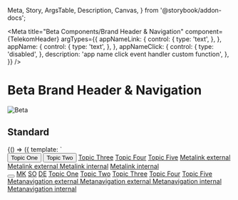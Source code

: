   Meta,
  Story,
  ArgsTable,
  Description,
  Canvas,
} from '@storybook/addon-docs';

<Meta
  title="Beta Components/Brand Header & Navigation"
  component={TelekomHeader}
  argTypes={{
    appNameLink: {
      control: {
        type: 'text',
      },
    },
    appName: {
      control: {
        type: 'text',
      },
    },
    appNameClick: {
      control: {
        type: 'disabled',
      },
      description: 'app name click event handler custom function',
    },
  }}
/>

<div
  style={{
    display: 'inline-flex',
    alignItems: 'center',
    justifyContent: 'space-between',
    width: '100%',
  }}
>
  <h1>Beta Brand Header & Navigation</h1>
  <img src="assets/beta.png" alt="Beta" />
</div>

## Standard

<Canvas withSource="none">
  <Story name="Standard" args={{}} inline={false}>
    {() => ({
      template: `
        <div class="brand-header-spacing" style="min-height: 120vh; background: var(--telekom-color-background-surface-subtle);">
          <scale-telekom-header
        >
          <!-- MAIN NAV -->
          <scale-telekom-nav-list variant="main-nav" slot="main-nav">
            <scale-telekom-nav-item active>
              <button><span>Topic One</span></button>
            </scale-telekom-nav-item>
            <scale-telekom-nav-item>
              <button>Topic Two</button>
            </scale-telekom-nav-item>
            <scale-telekom-nav-item>
              <a href="#">Topic Three</a>
            </scale-telekom-nav-item>
            <scale-telekom-nav-item>
              <a href="#">Topic Four</a>
            </scale-telekom-nav-item>
            <scale-telekom-nav-item>
              <a href="#">Topic Five</a>
            </scale-telekom-nav-item>
          </scale-telekom-nav-list>
          <scale-telekom-nav-list
            variant="meta-nav-external"
            slot="meta-nav-external"
            alignment="left"
          >
            <scale-telekom-nav-item>
              <a href="#">
                Metalink external
                <scale-icon-navigation-external-link
                  size="11"
                ></scale-icon-navigation-external-link>
              </a>
            </scale-telekom-nav-item>
            <scale-telekom-nav-item>
              <a href="#">
                Metalink external
                <scale-icon-navigation-external-link
                  size="11"
                ></scale-icon-navigation-external-link>
              </a>
            </scale-telekom-nav-item>
          </scale-telekom-nav-list>
          <scale-telekom-nav-list
            variant="meta-nav"
            slot="meta-nav"
            alignment="left"
          >
            <scale-telekom-nav-item>
              <a href="#">Metalink internal</a>
            </scale-telekom-nav-item>
            <scale-telekom-nav-item>
              <a href="#">Metalink internal</a>
            </scale-telekom-nav-item>
          </scale-telekom-nav-list>
          <section slot="language-switch"></section>
          <scale-telekom-nav-list
            variant="functions"
            slot="functions"
            alignment="right"
          >
            <scale-telekom-nav-item>
              <a href="#">
                <scale-icon-action-search> </scale-icon-action-search>
              </a>
            </scale-telekom-nav-item>
            <scale-telekom-nav-item>
              <a href="#">
                <scale-icon-content-credit-card> </scale-icon-content-credit-card>
              </a>
            </scale-telekom-nav-item>
            <scale-telekom-nav-item>
              <a href="#">
                <scale-icon-action-shopping-cart> </scale-icon-action-shopping-cart>
              </a>
            </scale-telekom-nav-item>
            <scale-telekom-nav-item>
              <a href="#">
                <scale-badge count="1" label="messages" label-visually-hidden>
                  <scale-icon-user-file-user> </scale-icon-user-file-user>
                </scale-badge>
              </a>
            </scale-telekom-nav-item>
            <button class="mobile-menu-trigger">
              <scale-badge>
                <scale-icon-action-menu></scale-icon-action-menu>
              </scale-badge>
            </button>
            <scale-telekom-nav-flyout
              class="mobile-menu-flyout"
              style="
                --translate-y: 100%;
                --duration: var(--telekom-motion-duration-animation);
                --top: 0;
                --height: 100vh;
                --spacing-x: 0;
                --background: var(--telekom-color-background-canvas);
              "
            >
              <scale-telekom-mobile-menu
              >
                <scale-telekom-nav-list
                  variant="meta-nav-external"
                  slot="top-left"
                  alignment="left"
                  variant="lang-switcher"
                >
                  <scale-telekom-nav-item active>
                    <a href="#">MK</a>
                  </scale-telekom-nav-item>
                  <scale-telekom-nav-item>
                    <a href="#">SO</a>
                  </scale-telekom-nav-item>
                  <scale-telekom-nav-item>
                    <a href="#">DE</a>
                  </scale-telekom-nav-item>
                </scale-telekom-nav-list>
                <scale-telekom-mobile-menu-item>
                  <a href="#category-1">Topic One</a>
                </scale-telekom-mobile-menu-item>
                <scale-telekom-mobile-menu-item>
                  <a href="#category-1">Topic Two</a>
                </scale-telekom-mobile-menu-item>
                <scale-telekom-mobile-menu-item>
                  <a href="#category-1">Topic Three</a>
                </scale-telekom-mobile-menu-item>
                <scale-telekom-mobile-menu-item>
                  <a href="#category-1">Topic Four</a>
                </scale-telekom-mobile-menu-item>
                <scale-telekom-mobile-menu-item>
                  <a href="#category-1">Topic Five</a>
                </scale-telekom-mobile-menu-item>
                <scale-telekom-nav-list
                  variant="meta-nav-external"
                  slot="bottom"
                  alignment="left"
                  style="--flex-direction: column"
                >
                  <scale-telekom-nav-item>
                    <a href="#">Metanavigation external
                    <scale-icon-navigation-external-link
                      size="11"
                    ></scale-icon-navigation-external-link>                      
                    </a>
                    <scale-icon-navigation-external-link
                      size="11"
                    ></scale-icon-navigation-external-link>                        
                  </scale-telekom-nav-item>
                  <scale-telekom-nav-item>
                    <a href="#">Metanavigation external
                    <scale-icon-navigation-external-link
                      size="11"
                    ></scale-icon-navigation-external-link>                      
                    </a>
                    <scale-icon-navigation-external-link
                      size="11"
                    ></scale-icon-navigation-external-link>                        
                  </scale-telekom-nav-item>
                  <scale-telekom-nav-item>
                    <a href="#">Metanavigation internal</a>
                  </scale-telekom-nav-item>
                  <scale-telekom-nav-item>
                    <a href="#">Metanavigation internal</a>
                  </scale-telekom-nav-item>                         
                </scale-telekom-nav-list>
              </scale-telekom-mobile-menu>
            </scale-telekom-nav-flyout>
          </scale-telekom-nav-list>
        </scale-telekom-header>
        </div>
      `,
    })}
  </Story>
</Canvas>


## Application Name

<Canvas withSource="none">
  <Story name="Application Name" args={{}} inline={false}>
    {() => ({
      template: `
        <div class="brand-header-spacing" style="min-height: 120vh; background: var(--telekom-color-background-surface-subtle);">
          <scale-telekom-header
          app-name="Application Name"
          app-name-link="https://example.com"
        >
          <!-- MAIN NAV -->
          <scale-telekom-nav-list variant="main-nav" slot="main-nav">
            <scale-telekom-nav-item active>
              <button><span>Topic One</span></button>
            </scale-telekom-nav-item>
            <scale-telekom-nav-item>
              <button>Topic Two</button>
            </scale-telekom-nav-item>
            <scale-telekom-nav-item>
              <a href="#">Topic Three</a>
            </scale-telekom-nav-item>
            <scale-telekom-nav-item>
              <a href="#">Topic Four</a>
            </scale-telekom-nav-item>
            <scale-telekom-nav-item>
              <a href="#">Topic Five</a>
            </scale-telekom-nav-item>
          </scale-telekom-nav-list>
          <scale-telekom-nav-list
            variant="meta-nav-external"
            slot="meta-nav-external"
            alignment="left"
          >
            <scale-telekom-nav-item>
              <a href="#">
                Metalink external
                <scale-icon-navigation-external-link
                  size="11"
                ></scale-icon-navigation-external-link>
              </a>
            </scale-telekom-nav-item>
            <scale-telekom-nav-item>
              <a href="#">
                Metalink external
                <scale-icon-navigation-external-link
                  size="11"
                ></scale-icon-navigation-external-link>
              </a>
            </scale-telekom-nav-item>
          </scale-telekom-nav-list>
          <scale-telekom-nav-list
            variant="meta-nav"
            slot="meta-nav"
            alignment="left"
          >
            <scale-telekom-nav-item>
              <a href="#">Metalink internal</a>
            </scale-telekom-nav-item>
            <scale-telekom-nav-item>
              <a href="#">Metalink internal</a>
            </scale-telekom-nav-item>
          </scale-telekom-nav-list>
          <section slot="language-switch"></section>
          <scale-telekom-nav-list
            variant="functions"
            slot="functions"
            alignment="right"
          >
            <scale-telekom-nav-item>
              <a href="#">
                <scale-icon-action-search> </scale-icon-action-search>
              </a>
            </scale-telekom-nav-item>
            <scale-telekom-nav-item>
              <a href="#">
                <scale-icon-content-credit-card> </scale-icon-content-credit-card>
              </a>
            </scale-telekom-nav-item>
            <scale-telekom-nav-item>
              <a href="#">
                <scale-icon-action-shopping-cart> </scale-icon-action-shopping-cart>
              </a>
            </scale-telekom-nav-item>
            <scale-telekom-nav-item>
              <a href="#">
                <scale-badge count="1" label="messages" label-visually-hidden>
                  <scale-icon-user-file-user> </scale-icon-user-file-user>
                </scale-badge>
              </a>
            </scale-telekom-nav-item>
            <button class="mobile-menu-trigger">
              <scale-badge>
                <scale-icon-action-menu></scale-icon-action-menu>
              </scale-badge>
            </button>
            <scale-telekom-nav-flyout
              class="mobile-menu-flyout"
              style="
                --translate-y: 100%;
                --duration: var(--telekom-motion-duration-animation);
                --top: 0;
                --height: 100vh;
                --spacing-x: 0;
                --background: var(--telekom-color-background-canvas);
              "
            >
              <scale-telekom-mobile-menu
                app-name="Application Name"
                app-name-link="#"
              >
                <scale-telekom-nav-list
                  variant="meta-nav-external"
                  slot="top-left"
                  alignment="left"
                  variant="lang-switcher"
                >
                  <scale-telekom-nav-item active>
                    <a href="#">MK</a>
                  </scale-telekom-nav-item>
                  <scale-telekom-nav-item>
                    <a href="#">SO</a>
                  </scale-telekom-nav-item>
                  <scale-telekom-nav-item>
                    <a href="#">DE</a>
                  </scale-telekom-nav-item>
                </scale-telekom-nav-list>
                <scale-telekom-mobile-menu-item>
                  <a href="#category-1">Topic One</a>
                </scale-telekom-mobile-menu-item>
                <scale-telekom-mobile-menu-item>
                  <a href="#category-1">Topic Two</a>
                </scale-telekom-mobile-menu-item>
                <scale-telekom-mobile-menu-item>
                  <a href="#category-1">Topic Three</a>
                </scale-telekom-mobile-menu-item>
                <scale-telekom-mobile-menu-item>
                  <a href="#category-1">Topic Four</a>
                </scale-telekom-mobile-menu-item>
                <scale-telekom-mobile-menu-item>
                  <a href="#category-1">Topic Five</a>
                </scale-telekom-mobile-menu-item>
                <scale-telekom-nav-list
                  variant="meta-nav-external"
                  slot="bottom"
                  alignment="left"
                  style="--flex-direction: column"
                >
                  <scale-telekom-nav-item>
                    <a href="#">Metanavigation external
                    <scale-icon-navigation-external-link
                      size="11"
                    ></scale-icon-navigation-external-link>                      
                    </a>
                  </scale-telekom-nav-item>
                  <scale-telekom-nav-item>
                    <a href="#">Metanavigation external
                    <scale-icon-navigation-external-link
                      size="11"
                    ></scale-icon-navigation-external-link>                      
                    </a>
                  </scale-telekom-nav-item>
                  <scale-telekom-nav-item>
                    <a href="#">Metanavigation internal</a>
                  </scale-telekom-nav-item>
                  <scale-telekom-nav-item>
                    <a href="#">Metanavigation internal</a>
                  </scale-telekom-nav-item>                         
                </scale-telekom-nav-list>
              </scale-telekom-mobile-menu>
            </scale-telekom-nav-flyout>
          </scale-telekom-nav-list>
        </scale-telekom-header>
        </div>
      `,
    })}
  </Story>
</Canvas>


## Flyout Navigation 

<Canvas withSource="none">
  <Story name="Flyout Navigation" args={{}} inline={false}>
    {() => ({
      template: `
        <div class="brand-header-spacing" style="min-height: 120vh; background: var(--telekom-color-background-surface-subtle);">
         <scale-telekom-header>
               <!-- MAIN NAV -->
               <scale-telekom-nav-list variant="main-nav" slot="main-nav">
                 <scale-telekom-nav-item active>
                   <button><span>Topic One</span></button>
                   <scale-telekom-nav-flyout hover>
                     <scale-telekom-mega-menu>
                       <scale-telekom-mega-menu-column>
                         <scale-telekom-mega-menu-heading href="https://example.com">
                           <scale-icon-home-home
                             slot="custom-icon"
                           ></scale-icon-home-home>
                           Second Level
                         </scale-telekom-mega-menu-heading>
                         <scale-telekom-mega-menu-list>
                           <scale-telekom-mega-menu-item href="https://example.com">
                             Third Level
                           </scale-telekom-mega-menu-item>
                           <scale-telekom-mega-menu-item href="https://example.com">
                             Third Level
                           </scale-telekom-mega-menu-item>
                           <scale-telekom-mega-menu-item href="https://example.com">
                             Third Level
                           </scale-telekom-mega-menu-item>
                           <scale-telekom-mega-menu-item href="https://example.com">
                             Third Level
                           </scale-telekom-mega-menu-item>
                           <scale-telekom-mega-menu-item href="https://example.com">
                             Third Level
                           </scale-telekom-mega-menu-item>
                           <scale-telekom-mega-menu-item href="https://example.com">
                             Third Level
                           </scale-telekom-mega-menu-item>
                           <scale-telekom-mega-menu-item href="https://example.com">
                             Third Level
                           </scale-telekom-mega-menu-item>
                         </scale-telekom-mega-menu-list>
                       </scale-telekom-mega-menu-column>
                       <scale-telekom-mega-menu-column>
                         <scale-telekom-mega-menu-heading href="https://example.com">
                           <scale-icon-home-home
                             slot="custom-icon"
                           ></scale-icon-home-home>
                           Second Level
                         </scale-telekom-mega-menu-heading>
                         <scale-telekom-mega-menu-list>
                           <scale-telekom-mega-menu-item href="https://example.com">
                             Third Level
                           </scale-telekom-mega-menu-item>
                           <scale-telekom-mega-menu-item href="https://example.com">
                             Third Level
                           </scale-telekom-mega-menu-item>
                           <scale-telekom-mega-menu-item href="https://example.com">
                             Third Level
                           </scale-telekom-mega-menu-item>
                           <scale-telekom-mega-menu-item href="https://example.com">
                             Third Level
                           </scale-telekom-mega-menu-item>
                           <scale-telekom-mega-menu-item href="https://example.com">
                             Third Level
                           </scale-telekom-mega-menu-item>
                           <scale-telekom-mega-menu-item href="https://example.com">
                             Third Level
                           </scale-telekom-mega-menu-item>
                           <scale-telekom-mega-menu-item href="https://example.com">
                             Third Level
                           </scale-telekom-mega-menu-item>
                         </scale-telekom-mega-menu-list>
                       </scale-telekom-mega-menu-column>
                       <scale-telekom-mega-menu-column>
                         <scale-telekom-mega-menu-heading href="https://example.com">
                           <scale-icon-home-home
                             slot="custom-icon"
                           ></scale-icon-home-home>
                           Second Level
                         </scale-telekom-mega-menu-heading>
                         <scale-telekom-mega-menu-list>
                           <scale-telekom-mega-menu-item href="https://example.com">
                             Third Level
                           </scale-telekom-mega-menu-item>
                           <scale-telekom-mega-menu-item href="https://example.com">
                             Third Level
                           </scale-telekom-mega-menu-item>
                           <scale-telekom-mega-menu-item href="https://example.com">
                             Third Level
                           </scale-telekom-mega-menu-item>
                           <scale-telekom-mega-menu-item href="https://example.com">
                             Third Level
                           </scale-telekom-mega-menu-item>
                           <scale-telekom-mega-menu-item href="https://example.com">
                             Third Level
                           </scale-telekom-mega-menu-item>
                           <scale-telekom-mega-menu-item href="https://example.com">
                             Third Level
                           </scale-telekom-mega-menu-item>
                           <scale-telekom-mega-menu-item href="https://example.com">
                             Third Level
                           </scale-telekom-mega-menu-item>
                         </scale-telekom-mega-menu-list>
                       </scale-telekom-mega-menu-column>
                       <scale-telekom-mega-menu-column>
                         <scale-telekom-mega-menu-heading href="https://example.com">
                           <scale-icon-home-home
                             slot="custom-icon"
                           ></scale-icon-home-home>
                           Second Level
                         </scale-telekom-mega-menu-heading>
                         <scale-telekom-mega-menu-list>
                           <scale-telekom-mega-menu-item href="https://example.com">
                             Third Level
                           </scale-telekom-mega-menu-item>
                           <scale-telekom-mega-menu-item href="https://example.com">
                             Third Level
                           </scale-telekom-mega-menu-item>
                           <scale-telekom-mega-menu-item href="https://example.com">
                             Third Level
                           </scale-telekom-mega-menu-item>
                           <scale-telekom-mega-menu-item href="https://example.com">
                             Third Level
                           </scale-telekom-mega-menu-item>
                           <scale-telekom-mega-menu-item href="https://example.com">
                             Third Level
                           </scale-telekom-mega-menu-item>
                           <scale-telekom-mega-menu-item href="https://example.com">
                             Third Level
                           </scale-telekom-mega-menu-item>
                           <scale-telekom-mega-menu-item href="https://example.com">
                             Third Level
                           </scale-telekom-mega-menu-item>
                         </scale-telekom-mega-menu-list>
                       </scale-telekom-mega-menu-column>
                       <scale-telekom-mega-menu-column>
                         <scale-telekom-mega-menu-heading href="https://example.com">
                           <scale-icon-home-home
                             slot="custom-icon"
                           ></scale-icon-home-home>
                           Second Level
                         </scale-telekom-mega-menu-heading>
                         <scale-telekom-mega-menu-list>
                           <scale-telekom-mega-menu-item href="https://example.com">
                             Third Level
                           </scale-telekom-mega-menu-item>
                           <scale-telekom-mega-menu-item href="https://example.com">
                             Third Level
                           </scale-telekom-mega-menu-item>
                           <scale-telekom-mega-menu-item href="https://example.com">
                             Third Level
                           </scale-telekom-mega-menu-item>
                           <scale-telekom-mega-menu-item href="https://example.com">
                             Third Level
                           </scale-telekom-mega-menu-item>
                           <scale-telekom-mega-menu-item href="https://example.com">
                             Third Level
                           </scale-telekom-mega-menu-item>
                           <scale-telekom-mega-menu-item href="https://example.com">
                             Third Level
                           </scale-telekom-mega-menu-item>
                           <scale-telekom-mega-menu-item href="https://example.com">
                             Third Level
                           </scale-telekom-mega-menu-item>
                         </scale-telekom-mega-menu-list>
                       </scale-telekom-mega-menu-column>
                     </scale-telekom-mega-menu>
                   </scale-telekom-nav-flyout>
                 </scale-telekom-nav-item>
                 <scale-telekom-nav-item>
                   <button>Topic Two</button>
                   <scale-telekom-nav-flyout hover>
                     <scale-telekom-mega-menu>
                       <scale-telekom-mega-menu-column>
                         <scale-telekom-mega-menu-heading href="https://example.com">
                           <scale-icon-home-home
                             slot="custom-icon"
                           ></scale-icon-home-home>
                           Second Level
                         </scale-telekom-mega-menu-heading>
                         <scale-telekom-mega-menu-list>
                           <scale-telekom-mega-menu-item href="https://example.com">
                             Third Level
                           </scale-telekom-mega-menu-item>
                           <scale-telekom-mega-menu-item href="https://example.com">
                             Third Level
                           </scale-telekom-mega-menu-item>
                           <scale-telekom-mega-menu-item href="https://example.com">
                             Third Level
                           </scale-telekom-mega-menu-item>
                           <scale-telekom-mega-menu-item href="https://example.com">
                             Third Level
                           </scale-telekom-mega-menu-item>
                           <scale-telekom-mega-menu-item href="https://example.com">
                             Third Level
                           </scale-telekom-mega-menu-item>
                           <scale-telekom-mega-menu-item href="https://example.com">
                             Third Level
                           </scale-telekom-mega-menu-item>
                           <scale-telekom-mega-menu-item href="https://example.com">
                             Third Level
                           </scale-telekom-mega-menu-item>
                         </scale-telekom-mega-menu-list>
                       </scale-telekom-mega-menu-column>
                       <scale-telekom-mega-menu-column>
                         <scale-telekom-mega-menu-heading href="https://example.com">
                           <scale-icon-home-home
                             slot="custom-icon"
                           ></scale-icon-home-home>
                           Second Level
                         </scale-telekom-mega-menu-heading>
                         <scale-telekom-mega-menu-list>
                           <scale-telekom-mega-menu-item href="https://example.com">
                             Third Level
                           </scale-telekom-mega-menu-item>
                           <scale-telekom-mega-menu-item href="https://example.com">
                             Third Level
                           </scale-telekom-mega-menu-item>
                           <scale-telekom-mega-menu-item href="https://example.com">
                             Third Level
                           </scale-telekom-mega-menu-item>
                           <scale-telekom-mega-menu-item href="https://example.com">
                             Third Level
                           </scale-telekom-mega-menu-item>
                           <scale-telekom-mega-menu-item href="https://example.com">
                             Third Level
                           </scale-telekom-mega-menu-item>
                           <scale-telekom-mega-menu-item href="https://example.com">
                             Third Level
                           </scale-telekom-mega-menu-item>
                           <scale-telekom-mega-menu-item href="https://example.com">
                             Third Level
                           </scale-telekom-mega-menu-item>
                         </scale-telekom-mega-menu-list>
                       </scale-telekom-mega-menu-column>
                       <scale-telekom-mega-menu-column>
                         <scale-telekom-mega-menu-heading href="https://example.com">
                           <scale-icon-home-home
                             slot="custom-icon"
                           ></scale-icon-home-home>
                           Second Level
                         </scale-telekom-mega-menu-heading>
                         <scale-telekom-mega-menu-list>
                           <scale-telekom-mega-menu-item href="https://example.com">
                             Third Level
                           </scale-telekom-mega-menu-item>
                           <scale-telekom-mega-menu-item href="https://example.com">
                             Third Level
                           </scale-telekom-mega-menu-item>
                           <scale-telekom-mega-menu-item href="https://example.com">
                             Third Level
                           </scale-telekom-mega-menu-item>
                           <scale-telekom-mega-menu-item href="https://example.com">
                             Third Level
                           </scale-telekom-mega-menu-item>
                           <scale-telekom-mega-menu-item href="https://example.com">
                             Third Level
                           </scale-telekom-mega-menu-item>
                           <scale-telekom-mega-menu-item href="https://example.com">
                             Third Level
                           </scale-telekom-mega-menu-item>
                           <scale-telekom-mega-menu-item href="https://example.com">
                             Third Level
                           </scale-telekom-mega-menu-item>
                         </scale-telekom-mega-menu-list>
                       </scale-telekom-mega-menu-column>
                       <scale-telekom-mega-menu-column>
                         <scale-telekom-mega-menu-heading href="https://example.com">
                           <scale-icon-home-home
                             slot="custom-icon"
                           ></scale-icon-home-home>
                           Second Level
                         </scale-telekom-mega-menu-heading>
                         <scale-telekom-mega-menu-list>
                           <scale-telekom-mega-menu-item href="https://example.com">
                             Third Level
                           </scale-telekom-mega-menu-item>
                           <scale-telekom-mega-menu-item href="https://example.com">
                             Third Level
                           </scale-telekom-mega-menu-item>
                           <scale-telekom-mega-menu-item href="https://example.com">
                             Third Level
                           </scale-telekom-mega-menu-item>
                           <scale-telekom-mega-menu-item href="https://example.com">
                             Third Level
                           </scale-telekom-mega-menu-item>
                           <scale-telekom-mega-menu-item href="https://example.com">
                             Third Level
                           </scale-telekom-mega-menu-item>
                           <scale-telekom-mega-menu-item href="https://example.com">
                             Third Level
                           </scale-telekom-mega-menu-item>
                           <scale-telekom-mega-menu-item href="https://example.com">
                             Third Level
                           </scale-telekom-mega-menu-item>
                         </scale-telekom-mega-menu-list>
                       </scale-telekom-mega-menu-column>
                     </scale-telekom-mega-menu>
                   </scale-telekom-nav-flyout>
                 </scale-telekom-nav-item>
                 <scale-telekom-nav-item>
                   <a href="#">Topic Three</a>
                 </scale-telekom-nav-item>
                 <scale-telekom-nav-item>
                   <a href="#">Topic Four</a>
                 </scale-telekom-nav-item>
                 <scale-telekom-nav-item>
                   <a href="#">Topic Five</a>
                 </scale-telekom-nav-item>
               </scale-telekom-nav-list>
               <scale-telekom-nav-list
                 variant="meta-nav-external"
                 slot="meta-nav-external"
                 alignment="left"
               >
                 <scale-telekom-nav-item>
                   <a href="#">
                     Metalink external
                     <scale-icon-navigation-external-link
                       size="11"
                     ></scale-icon-navigation-external-link>
                   </a>
                 </scale-telekom-nav-item>
                 <scale-telekom-nav-item>
                   <a href="#">
                     Metalink external
                     <scale-icon-navigation-external-link
                       size="11"
                     ></scale-icon-navigation-external-link>
                   </a>
                 </scale-telekom-nav-item>
               </scale-telekom-nav-list>
               <scale-telekom-nav-list
                 variant="meta-nav"
                 slot="meta-nav"
                 alignment="left"
               >
                 <scale-telekom-nav-item>
                   <a href="#">Metalink internal</a>
                 </scale-telekom-nav-item>
                 <scale-telekom-nav-item>
                   <a href="#">Metalink internal</a>
                 </scale-telekom-nav-item>
               </scale-telekom-nav-list>
               <section slot="language-switch"></section>
               <scale-telekom-nav-list
                 variant="functions"
                 slot="functions"
                 alignment="right"
               >
                 <scale-telekom-nav-item>
                   <a href="#">
                     <scale-icon-action-search> </scale-icon-action-search>
                   </a>
                 </scale-telekom-nav-item>
                 <scale-telekom-nav-item>
                   <a href="#">
                     <scale-icon-content-credit-card> </scale-icon-content-credit-card>
                   </a>
                 </scale-telekom-nav-item>
                 <scale-telekom-nav-item>
                   <a href="#">
                     <scale-icon-action-shopping-cart> </scale-icon-action-shopping-cart>
                   </a>
                 </scale-telekom-nav-item>
                 <scale-telekom-nav-item>
                   <a href="#">
                     <scale-badge count="1" label="messages" label-visually-hidden>
                       <scale-icon-user-file-user> </scale-icon-user-file-user>
                     </scale-badge>
                   </a>
                 </scale-telekom-nav-item>
                 <button class="mobile-menu-trigger">
                   <scale-badge>
                     <scale-icon-action-menu></scale-icon-action-menu>
                   </scale-badge>
                 </button>
                 <scale-telekom-nav-flyout
                   class="mobile-menu-flyout"
                   style="
                     --translate-y: 100%;
                     --duration: var(--telekom-motion-duration-animation);
                     --top: 0;
                     --height: 100vh;
                     --spacing-x: 0;
                     --background: var(--telekom-color-background-canvas);
                   "
                 >
                   <scale-telekom-mobile-menu>
                     <scale-telekom-nav-list
                       variant="meta-nav-external"
                       slot="top-left"
                       alignment="left">
                       <scale-telekom-nav-item>
                         <a href="#">MK</a>
                       </scale-telekom-nav-item>
                       <scale-telekom-nav-item>
                         <a href="#">SO</a>
                       </scale-telekom-nav-item>
                       <scale-telekom-nav-item>
                         <a href="#">DE</a>
                       </scale-telekom-nav-item>
                     </scale-telekom-nav-list>
                     <scale-telekom-mobile-menu-item>
                       <a href="#category-1">Topic One</a>
                       <scale-telekom-mobile-menu-item slot="children">
                         <a href="#">Second Level</a>
                         <scale-telekom-mobile-menu-item slot="children">
                           <a href="#">Third Level</a>
                         </scale-telekom-mobile-menu-item>
                         <scale-telekom-mobile-menu-item slot="children">
                           <a href="#">Third Level</a>
                         </scale-telekom-mobile-menu-item>
                         <scale-telekom-mobile-menu-item slot="children">
                           <a href="#">Third Level</a>
                         </scale-telekom-mobile-menu-item>
                         <scale-telekom-mobile-menu-item slot="children">
                           <a href="#">Third Level</a>
                         </scale-telekom-mobile-menu-item>
                         <scale-telekom-mobile-menu-item slot="children">
                           <a href="#">Third Level</a>
                         </scale-telekom-mobile-menu-item>
                         <scale-telekom-mobile-menu-item slot="children">
                           <a href="#">Third Level</a>
                         </scale-telekom-mobile-menu-item>
                         <scale-telekom-mobile-menu-item slot="children">
                           <a href="#">Third Level</a>
                         </scale-telekom-mobile-menu-item>
                       </scale-telekom-mobile-menu-item>
                       <scale-telekom-mobile-menu-item slot="children">
                         <a href="#">Second Level</a>
                         <scale-telekom-mobile-menu-item slot="children">
                           <a href="#">Third Level</a>
                         </scale-telekom-mobile-menu-item>
                         <scale-telekom-mobile-menu-item slot="children">
                           <a href="#">Third Level</a>
                         </scale-telekom-mobile-menu-item>
                         <scale-telekom-mobile-menu-item slot="children">
                           <a href="#">Third Level</a>
                         </scale-telekom-mobile-menu-item>
                         <scale-telekom-mobile-menu-item slot="children">
                           <a href="#">Third Level</a>
                         </scale-telekom-mobile-menu-item>
                         <scale-telekom-mobile-menu-item slot="children">
                           <a href="#">Third Level</a>
                         </scale-telekom-mobile-menu-item>
                         <scale-telekom-mobile-menu-item slot="children">
                           <a href="#">Third Level</a>
                         </scale-telekom-mobile-menu-item>
                         <scale-telekom-mobile-menu-item slot="children">
                           <a href="#">Third Level</a>
                         </scale-telekom-mobile-menu-item>
                       </scale-telekom-mobile-menu-item>
                       <scale-telekom-mobile-menu-item slot="children">
                         <a href="#">Second Level</a>
                         <scale-telekom-mobile-menu-item slot="children">
                           <a href="#">Third Level</a>
                         </scale-telekom-mobile-menu-item>
                         <scale-telekom-mobile-menu-item slot="children">
                           <a href="#">Third Level</a>
                         </scale-telekom-mobile-menu-item>
                         <scale-telekom-mobile-menu-item slot="children">
                           <a href="#">Third Level</a>
                         </scale-telekom-mobile-menu-item>
                         <scale-telekom-mobile-menu-item slot="children">
                           <a href="#">Third Level</a>
                         </scale-telekom-mobile-menu-item>
                         <scale-telekom-mobile-menu-item slot="children">
                           <a href="#">Third Level</a>
                         </scale-telekom-mobile-menu-item>
                         <scale-telekom-mobile-menu-item slot="children">
                           <a href="#">Third Level</a>
                         </scale-telekom-mobile-menu-item>
                         <scale-telekom-mobile-menu-item slot="children">
                           <a href="#">Third Level</a>
                         </scale-telekom-mobile-menu-item>
                       </scale-telekom-mobile-menu-item>
                       <scale-telekom-mobile-menu-item slot="children">
                         <a href="#">Second Level</a>
                         <scale-telekom-mobile-menu-item slot="children">
                           <a href="#">Third Level</a>
                         </scale-telekom-mobile-menu-item>
                         <scale-telekom-mobile-menu-item slot="children">
                           <a href="#">Third Level</a>
                         </scale-telekom-mobile-menu-item>
                         <scale-telekom-mobile-menu-item slot="children">
                           <a href="#">Third Level</a>
                         </scale-telekom-mobile-menu-item>
                         <scale-telekom-mobile-menu-item slot="children">
                           <a href="#">Third Level</a>
                         </scale-telekom-mobile-menu-item>
                         <scale-telekom-mobile-menu-item slot="children">
                           <a href="#">Third Level</a>
                         </scale-telekom-mobile-menu-item>
                         <scale-telekom-mobile-menu-item slot="children">
                           <a href="#">Third Level</a>
                         </scale-telekom-mobile-menu-item>
                         <scale-telekom-mobile-menu-item slot="children">
                           <a href="#">Third Level</a>
                         </scale-telekom-mobile-menu-item>
                       </scale-telekom-mobile-menu-item>
                       <scale-telekom-mobile-menu-item slot="children">
                         <a href="#">Second Level</a>
                         <scale-telekom-mobile-menu-item slot="children">
                           <a href="#">Third Level</a>
                         </scale-telekom-mobile-menu-item>
                         <scale-telekom-mobile-menu-item slot="children">
                           <a href="#">Third Level</a>
                         </scale-telekom-mobile-menu-item>
                         <scale-telekom-mobile-menu-item slot="children">
                           <a href="#">Third Level</a>
                         </scale-telekom-mobile-menu-item>
                         <scale-telekom-mobile-menu-item slot="children">
                           <a href="#">Third Level</a>
                         </scale-telekom-mobile-menu-item>
                         <scale-telekom-mobile-menu-item slot="children">
                           <a href="#">Third Level</a>
                         </scale-telekom-mobile-menu-item>
                         <scale-telekom-mobile-menu-item slot="children">
                           <a href="#">Third Level</a>
                         </scale-telekom-mobile-menu-item>
                         <scale-telekom-mobile-menu-item slot="children">
                           <a href="#">Third Level</a>
                         </scale-telekom-mobile-menu-item>
                       </scale-telekom-mobile-menu-item>
                     </scale-telekom-mobile-menu-item>
                     <scale-telekom-mobile-menu-item>
                       <a href="#category-1">Topic Two</a>
                       <scale-telekom-mobile-menu-item slot="children">
                         <a href="#">Second Level</a>
                         <scale-telekom-mobile-menu-item slot="children">
                           <a href="#">Third Level</a>
                         </scale-telekom-mobile-menu-item>
                         <scale-telekom-mobile-menu-item slot="children">
                           <a href="#">Third Level</a>
                         </scale-telekom-mobile-menu-item>
                         <scale-telekom-mobile-menu-item slot="children">
                           <a href="#">Third Level</a>
                         </scale-telekom-mobile-menu-item>
                         <scale-telekom-mobile-menu-item slot="children">
                           <a href="#">Third Level</a>
                         </scale-telekom-mobile-menu-item>
                         <scale-telekom-mobile-menu-item slot="children">
                           <a href="#">Third Level</a>
                         </scale-telekom-mobile-menu-item>
                         <scale-telekom-mobile-menu-item slot="children">
                           <a href="#">Third Level</a>
                         </scale-telekom-mobile-menu-item>
                         <scale-telekom-mobile-menu-item slot="children">
                           <a href="#">Third Level</a>
                         </scale-telekom-mobile-menu-item>
                       </scale-telekom-mobile-menu-item>
                       <scale-telekom-mobile-menu-item slot="children">
                         <a href="#">Second Level</a>
                         <scale-telekom-mobile-menu-item slot="children">
                           <a href="#">Third Level</a>
                         </scale-telekom-mobile-menu-item>
                         <scale-telekom-mobile-menu-item slot="children">
                           <a href="#">Third Level</a>
                         </scale-telekom-mobile-menu-item>
                         <scale-telekom-mobile-menu-item slot="children">
                           <a href="#">Third Level</a>
                         </scale-telekom-mobile-menu-item>
                         <scale-telekom-mobile-menu-item slot="children">
                           <a href="#">Third Level</a>
                         </scale-telekom-mobile-menu-item>
                         <scale-telekom-mobile-menu-item slot="children">
                           <a href="#">Third Level</a>
                         </scale-telekom-mobile-menu-item>
                         <scale-telekom-mobile-menu-item slot="children">
                           <a href="#">Third Level</a>
                         </scale-telekom-mobile-menu-item>
                         <scale-telekom-mobile-menu-item slot="children">
                           <a href="#">Third Level</a>
                         </scale-telekom-mobile-menu-item>
                       </scale-telekom-mobile-menu-item>
                       <scale-telekom-mobile-menu-item slot="children">
                         <a href="#">Second Level</a>
                         <scale-telekom-mobile-menu-item slot="children">
                           <a href="#">Third Level</a>
                         </scale-telekom-mobile-menu-item>
                         <scale-telekom-mobile-menu-item slot="children">
                           <a href="#">Third Level</a>
                         </scale-telekom-mobile-menu-item>
                         <scale-telekom-mobile-menu-item slot="children">
                           <a href="#">Third Level</a>
                         </scale-telekom-mobile-menu-item>
                         <scale-telekom-mobile-menu-item slot="children">
                           <a href="#">Third Level</a>
                         </scale-telekom-mobile-menu-item>
                         <scale-telekom-mobile-menu-item slot="children">
                           <a href="#">Third Level</a>
                         </scale-telekom-mobile-menu-item>
                         <scale-telekom-mobile-menu-item slot="children">
                           <a href="#">Third Level</a>
                         </scale-telekom-mobile-menu-item>
                         <scale-telekom-mobile-menu-item slot="children">
                           <a href="#">Third Level</a>
                         </scale-telekom-mobile-menu-item>
                       </scale-telekom-mobile-menu-item>
                       <scale-telekom-mobile-menu-item slot="children">
                         <a href="#">Second Level</a>
                         <scale-telekom-mobile-menu-item slot="children">
                           <a href="#">Third Level</a>
                         </scale-telekom-mobile-menu-item>
                         <scale-telekom-mobile-menu-item slot="children">
                           <a href="#">Third Level</a>
                         </scale-telekom-mobile-menu-item>
                         <scale-telekom-mobile-menu-item slot="children">
                           <a href="#">Third Level</a>
                         </scale-telekom-mobile-menu-item>
                         <scale-telekom-mobile-menu-item slot="children">
                           <a href="#">Third Level</a>
                         </scale-telekom-mobile-menu-item>
                         <scale-telekom-mobile-menu-item slot="children">
                           <a href="#">Third Level</a>
                         </scale-telekom-mobile-menu-item>
                         <scale-telekom-mobile-menu-item slot="children">
                           <a href="#">Third Level</a>
                         </scale-telekom-mobile-menu-item>
                         <scale-telekom-mobile-menu-item slot="children">
                           <a href="#">Third Level</a>
                         </scale-telekom-mobile-menu-item>
                       </scale-telekom-mobile-menu-item>
                     </scale-telekom-mobile-menu-item>
                     <scale-telekom-mobile-menu-item>
                       <a href="#category-1">Topic Three</a>
                     </scale-telekom-mobile-menu-item>
                     <scale-telekom-mobile-menu-item>
                       <a href="#category-1">Topic Four</a>
                     </scale-telekom-mobile-menu-item>
                     <scale-telekom-mobile-menu-item>
                       <a href="#category-1">Topic Five</a>
                     </scale-telekom-mobile-menu-item>
                     <scale-telekom-nav-list
                       variant="meta-nav-external"
                       slot="bottom"
                       alignment="left"
                       style="--flex-direction: column"
                     >
                       <scale-telekom-nav-item>
                         <a href="#">Metanavigation external
                    <scale-icon-navigation-external-link
                      size="11"
                    ></scale-icon-navigation-external-link>                          
                         </a>
                         <scale-icon-navigation-external-link
                           size="11"
                         ></scale-icon-navigation-external-link>                             
                         <scale-icon-navigation-external-link
                           size="11"
                         ></scale-icon-navigation-external-link>                         
                       </scale-telekom-nav-item>
                       <scale-telekom-nav-item>
                         <a href="#">Metanavigation external
                    <scale-icon-navigation-external-link
                      size="11"
                    ></scale-icon-navigation-external-link>                          
                         </a>
                         <scale-icon-navigation-external-link
                           size="11"
                         ></scale-icon-navigation-external-link>                             
                         <scale-icon-navigation-external-link
                           size="11"
                         ></scale-icon-navigation-external-link>                             
                       </scale-telekom-nav-item>
                       <scale-telekom-nav-item>
                         <a href="#">Metanavigation internal</a>
                       </scale-telekom-nav-item>
                       <scale-telekom-nav-item>
                         <a href="#">Metanavigation internal</a>
                       </scale-telekom-nav-item>                         
                     </scale-telekom-nav-list>
                   </scale-telekom-mobile-menu>
                 </scale-telekom-nav-flyout>
               </scale-telekom-nav-list>
             </scale-telekom-header>
        </div>
      `,
    })}
  </Story>
</Canvas>
